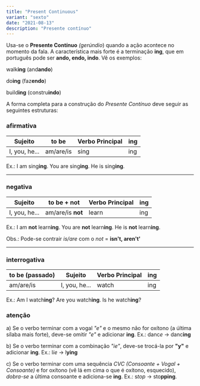 ```yaml
---
title: "Present Continuous"
variant: "sexto"
date: "2021-08-13"
description: "Presente contínuo"
---
```


Usa-se o **Presente Contínuo** _(gerúndio_) quando a ação acontece no momento da fala. A característica mais forte é a terminação **ing**, que em português pode ser **ando, endo, indo**. Vê os exemplos:

walk**ing** (and**ando**)

do**ing** (faz**endo**)

build**ing** (constru**indo**)

A forma completa para a construção do _Presente Contínuo_ deve seguir as seguintes estruturas:

### afirmativa

| Sujeito       | to be     | Verbo Principal | ing |
| ------------- | --------- | --------------- | --- |
| I, you, he... | am/are/is | sing            | ing |

Ex.: I am sing**ing**. You are sing**ing**. He is sing**ing**.

<hr />

### negativa

| Sujeito       | to be + not       | Verbo Principal | ing |
| ------------- | ----------------- | --------------- | --- |
| I, you, he... | am/are/is **not** | learn           | ing |

Ex.: I am **not** learn**ing**. You are **not** learn**ing**. He is **not** learn**ing**.

Obs.: Pode-se contrair _is/are_ com o _not_ = **isn't, aren't'**

<hr />

### interrogativa

| to be (passado) | Sujeito       | Verbo Principal | ing |
| --------------- | ------------- | --------------- | --- |
| am/are/is       | I, you, he... | watch           | ing |

Ex.: Am I watch**ing**? Are you watch**ing**. Is he watch**ing**?

### atenção

a) Se o verbo terminar com a vogal _"e"_ e o mesmo não for oxítono (a última sílaba mais forte), deve-se omitir _"e"_ e adicionar **ing**. Ex.: danc*e* → danc**ing**

b) Se o verbo terminar com a combinação _"ie"_, deve-se trocá-la por **"y"** e adicionar **ing**. Ex.: l*ie* → l**ying**

c) Se o verbo terminar com uma sequência _CVC (Consoante + Vogal + Consoante)_ e for oxítono (vê lá em cima o que é oxítono, esquecido), _dobra-se_ a última consoante e adiciona-se **ing**. Ex.: s*top* → sto**pping**.
